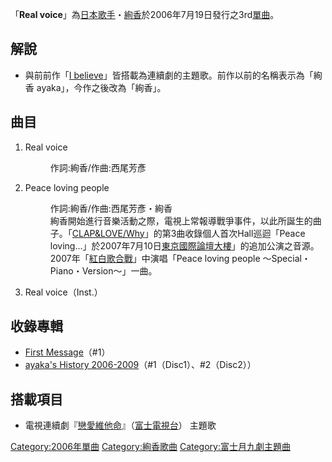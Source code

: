 {{Infobox Single 
| Name           = Real voice
| Artist         = [[絢香|絢香]]
| A-side         = 
| B-side         = 
| Released       = 2006年7月19日
| Format         = 
| Recorded       = 
| Genre          = [[J-POP|J-POP]]
| Length         = 
| Label          = 日本[[華納音樂|華納音樂]]
| Writer         = 
| Producer       = 
| Certification  = 
| Chart position = *週間最高第11名（[[Oricon|Oricon]]）
| Last single    = [[melody〜SOUNDS_REAL〜|melody〜SOUNDS REAL〜]] <br /> （2006年）
| This single    = '''Real voice''' <br /> （2006年）
| Next single    = [[三日月|三日月]]　<br /> （2006年）
}}
「'''Real voice'''」為[[日本|日本]][[歌手|歌手]]・[[絢香|絢香]]於2006年7月19日發行之3rd[[單曲|單曲]]。

== 解說 ==
*與前前作「[[I_believe|I believe]]」皆搭載為連續劇的主題歌。前作以前的名稱表示為「絢香 ayaka」，今作之後改為「絢香」。

== 曲目 ==
#Real voice
#:作詞:絢香/作曲:西尾芳彥
#Peace loving people
#:作詞:絢香/作曲:西尾芳彥・絢香
#:絢香開始進行音樂活動之際，電視上常報導戰爭事件，以此所誕生的曲子。「[[CLAP&LOVE/Why|CLAP&LOVE/Why]]」的第3曲收錄個人首次Hall巡迴「Peace loving...」於2007年7月10日[[東京國際論壇大樓|東京國際論壇大樓]]」的追加公演之音源。2007年「[[第58回NHK紅白歌合戰|紅白歌合戰]]」中演唱「Peace loving people 〜Special・Piano・Version〜」一曲。
#Real voice（Inst.）

== 收錄專輯 ==
*[[First_Message|First Message]]（#1）
*[[ayaka's_History_2006-2009|ayaka's History 2006-2009]]（#1（Disc1）、#2（Disc2））

== 搭載項目 ==
*電視連續劇『[[戀愛維他命|戀愛維他命]]』（[[富士電視台|富士電視台]]） 主題歌


{{絢香}}
{{富士月九劇主題曲2000年代後半部}}
{{DEFAULTSORT:Real voice}}
{{Single-stub}}

[[Category:2006年單曲|Category:2006年單曲]]
[[Category:絢香歌曲|Category:絢香歌曲]]
[[Category:富士月九劇主題曲|Category:富士月九劇主題曲]]